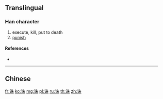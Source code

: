{{character info/new}}
{{also|誅}}
==Translingual==

===Han character===
{{Han char|rn=149|rad=讠|as=06|sn=8|four=|canj=IVHJD}}

# execute, kill, put to death
# [[punish]]

====References====
* {{Han ref|kx=1188.181|hdz=63965.010|uh=8BDB|ud=35803}}

----

==Chinese==
{{zh-see|誅}}

[[fr:诛]]
[[ko:诛]]
[[mg:诛]]
[[pl:诛]]
[[ru:诛]]
[[th:诛]]
[[zh:诛]]